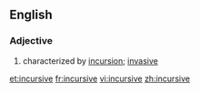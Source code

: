 ==English==

===Adjective===
{{en-adj}}

# characterized by [[incursion]]; [[invasive]]

[[et:incursive]]
[[fr:incursive]]
[[vi:incursive]]
[[zh:incursive]]